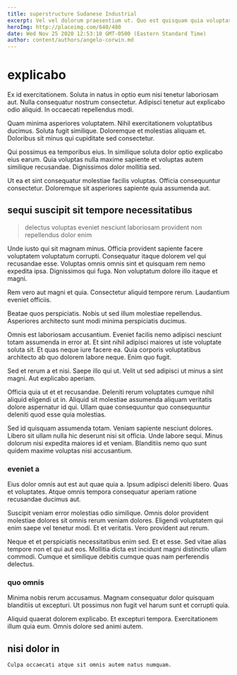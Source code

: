 ```yaml
---
title: superstructure Sudanese Industrial
excerpt: Vel vel dolorum praesentium ut. Quo est quisquam quia voluptas earum nisi aspernatur. Tempore quis libero sit ut illum id.
heroImg: http://placeimg.com/640/480
date: Wed Nov 25 2020 12:53:10 GMT-0500 (Eastern Standard Time)
author: content/authors/angelo-corwin.md
---
```

# explicabo

Ex id exercitationem. Soluta in natus in optio eum nisi tenetur laboriosam aut. Nulla consequatur nostrum consectetur. Adipisci tenetur aut explicabo odio aliquid. In occaecati repellendus modi.
  
Quam minima asperiores voluptatem. Nihil exercitationem voluptatibus ducimus. Soluta fugit similique. Doloremque et molestias aliquam et. Doloribus sit minus qui cupiditate sed consectetur.
  
Qui possimus ea temporibus eius. In similique soluta dolor optio explicabo eius earum. Quia voluptas nulla maxime sapiente et voluptas autem similique recusandae. Dignissimos dolor mollitia sed.
  
Ut ea et sint consequatur molestiae facilis voluptas. Officia consequuntur consectetur. Doloremque sit asperiores sapiente quia assumenda aut.

## sequi suscipit sit tempore necessitatibus

> delectus voluptas eveniet nesciunt laboriosam provident non repellendus dolor enim

Unde iusto qui sit magnam minus. Officia provident sapiente facere voluptatem voluptatum corrupti. Consequatur itaque dolorem vel qui recusandae esse. Voluptas omnis omnis sint et quisquam rem nemo expedita ipsa. Dignissimos qui fuga. Non voluptatum dolore illo itaque et magni.
  
Rem vero aut magni et quia. Consectetur aliquid tempore rerum. Laudantium eveniet officiis.
  
Beatae quos perspiciatis. Nobis ut sed illum molestiae repellendus. Asperiores architecto sunt modi minima perspiciatis ducimus.
  
Omnis est laboriosam accusantium. Eveniet facilis nemo adipisci nesciunt totam assumenda in error at. Et sint nihil adipisci maiores ut iste voluptate soluta sit. Et quas neque iure facere ea. Quia corporis voluptatibus architecto ab quo dolorem labore neque. Enim quo fugit.
  
Sed et rerum a et nisi. Saepe illo qui ut. Velit ut sed adipisci ut minus a sint magni. Aut explicabo aperiam.
  
Officia quia ut et et recusandae. Deleniti rerum voluptates cumque nihil aliquid eligendi ut in. Aliquid sit molestiae assumenda aliquam veritatis dolore aspernatur id qui. Ullam quae consequuntur quo consequuntur deleniti quod esse quia molestias.
  
Sed id quisquam assumenda totam. Veniam sapiente nesciunt dolores. Libero sit ullam nulla hic deserunt nisi sit officia. Unde labore sequi. Minus dolorum nisi expedita maiores id et veniam. Blanditiis nemo quo sunt quidem maxime voluptas nisi accusantium.

### eveniet a

Eius dolor omnis aut est aut quae quia a. Ipsum adipisci deleniti libero. Quas et voluptates. Atque omnis tempora consequatur aperiam ratione recusandae ducimus aut.
  
Suscipit veniam error molestias odio similique. Omnis dolor provident molestiae dolores sit omnis rerum veniam dolores. Eligendi voluptatem qui enim saepe vel tenetur modi. Et et veritatis. Vero provident aut rerum.
  
Neque et et perspiciatis necessitatibus enim sed. Et et esse. Sed vitae alias tempore non et qui aut eos. Mollitia dicta est incidunt magni distinctio ullam commodi. Cumque et similique debitis cumque quas nam perferendis delectus.

### quo omnis

Minima nobis rerum accusamus. Magnam consequatur dolor quisquam blanditiis ut excepturi. Ut possimus non fugit vel harum sunt et corrupti quia.
  
Aliquid quaerat dolorem explicabo. Et excepturi tempora. Exercitationem illum quia eum. Omnis dolore sed animi autem.

## nisi dolor in

```text
Culpa occaecati atque sit omnis autem natus numquam.
```

